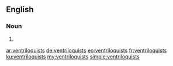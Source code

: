 ==English==

===Noun===
{{head|en}}

# {{plural of|ventriloquist}}

[[ar:ventriloquists]]
[[de:ventriloquists]]
[[eo:ventriloquists]]
[[fr:ventriloquists]]
[[ku:ventriloquists]]
[[my:ventriloquists]]
[[simple:ventriloquists]]